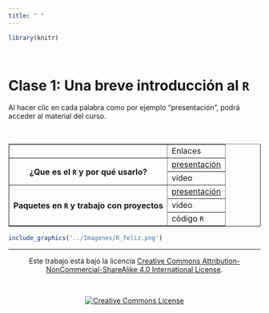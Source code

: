 ```yaml
---
title: " "
---
```


```r

library(knitr)
```

<br>

# Clase 1: Una breve introducción al `R`

Al hacer clic en cada palabra como por ejemplo "presentación", podrá acceder al material del curso.

<br>

<div class = "row">

<div class = "col-md-6">

<table border="1">
<tr>
 <th></th>
 <td>Enlaces</td>
</tr>

<tr>
 <th rowspan="2">¿Que es el `R` y por qué usarlo?</th>
 <td>[presentación](https://leo4luffy.github.io/Dapositivas_R_amigable/clase_1a#1)</td>
</tr>
<tr>
 <td>video</td>
</tr>

<tr>
 <th rowspan="3">Paquetes en `R` y trabajo con proyectos</th>
 <td>[presentación](https://leo4luffy.github.io/Dapositivas_R_amigable/clase_1b#1)</td>
</tr>
<tr>
 <td>video</td>
</tr>
<tr>
 <td>código `R`</td>
</tr>

</table>

</div>

<div class = "col-md-6">

```r

include_graphics('../Imagenes/R_feliz.png')
```

</div>

</div>

<hr>

<section style="text-align: center;">Este trabajo está bajo la licencia <a rel="license" href="http://creativecommons.org/licenses/by-nc-sa/4.0/">Creative Commons Attribution-NonCommercial-ShareAlike 4.0 International License</a>.</section>

<br>

<section style="text-align: center;"><a rel="license" href="http://creativecommons.org/licenses/by-nc-sa/4.0/"><img alt="Creative Commons License" style="border-width:0" src="https://i.creativecommons.org/l/by-nc-sa/4.0/88x31.png" /></a><br/></section>